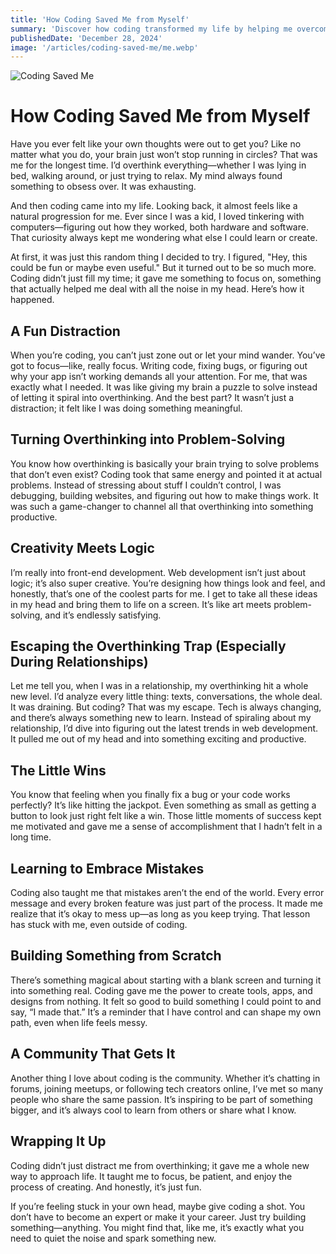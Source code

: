 ```yaml
---
title: 'How Coding Saved Me from Myself'
summary: 'Discover how coding transformed my life by helping me overcome overthinking and find clarity. From front-end creativity to problem-solving, coding became my escape and passion. Learn how it can inspire you too!'
publishedDate: 'December 28, 2024'
image: '/articles/coding-saved-me/me.webp'
---
```


![Coding Saved Me](/articles/coding-saved-me/me.webp)

# How Coding Saved Me from Myself

Have you ever felt like your own thoughts were out to get you? Like no matter what you do, your brain just won’t stop running in circles? That was me for the longest time. I’d overthink everything—whether I was lying in bed, walking around, or just trying to relax. My mind always found something to obsess over. It was exhausting.

And then coding came into my life. Looking back, it almost feels like a natural progression for me. Ever since I was a kid, I loved tinkering with computers—figuring out how they worked, both hardware and software. That curiosity always kept me wondering what else I could learn or create.

At first, it was just this random thing I decided to try. I figured, "Hey, this could be fun or maybe even useful." But it turned out to be so much more. Coding didn’t just fill my time; it gave me something to focus on, something that actually helped me deal with all the noise in my head. Here’s how it happened.

## A Fun Distraction

When you’re coding, you can’t just zone out or let your mind wander. You’ve got to focus—like, really focus. Writing code, fixing bugs, or figuring out why your app isn’t working demands all your attention. For me, that was exactly what I needed. It was like giving my brain a puzzle to solve instead of letting it spiral into overthinking. And the best part? It wasn’t just a distraction; it felt like I was doing something meaningful.

## Turning Overthinking into Problem-Solving

You know how overthinking is basically your brain trying to solve problems that don’t even exist? Coding took that same energy and pointed it at actual problems. Instead of stressing about stuff I couldn’t control, I was debugging, building websites, and figuring out how to make things work. It was such a game-changer to channel all that overthinking into something productive.

## Creativity Meets Logic

I’m really into front-end development. Web development isn’t just about logic; it’s also super creative. You’re designing how things look and feel, and honestly, that’s one of the coolest parts for me. I get to take all these ideas in my head and bring them to life on a screen. It’s like art meets problem-solving, and it’s endlessly satisfying.

## Escaping the Overthinking Trap (Especially During Relationships)

Let me tell you, when I was in a relationship, my overthinking hit a whole new level. I’d analyze every little thing: texts, conversations, the whole deal. It was draining. But coding? That was my escape. Tech is always changing, and there’s always something new to learn. Instead of spiraling about my relationship, I’d dive into figuring out the latest trends in web development. It pulled me out of my head and into something exciting and productive.

## The Little Wins

You know that feeling when you finally fix a bug or your code works perfectly? It’s like hitting the jackpot. Even something as small as getting a button to look just right felt like a win. Those little moments of success kept me motivated and gave me a sense of accomplishment that I hadn’t felt in a long time.

## Learning to Embrace Mistakes

Coding also taught me that mistakes aren’t the end of the world. Every error message and every broken feature was just part of the process. It made me realize that it’s okay to mess up—as long as you keep trying. That lesson has stuck with me, even outside of coding.

## Building Something from Scratch

There’s something magical about starting with a blank screen and turning it into something real. Coding gave me the power to create tools, apps, and designs from nothing. It felt so good to build something I could point to and say, “I made that.” It’s a reminder that I have control and can shape my own path, even when life feels messy.

## A Community That Gets It

Another thing I love about coding is the community. Whether it’s chatting in forums, joining meetups, or following tech creators online, I’ve met so many people who share the same passion. It’s inspiring to be part of something bigger, and it’s always cool to learn from others or share what I know.

## Wrapping It Up

Coding didn’t just distract me from overthinking; it gave me a whole new way to approach life. It taught me to focus, be patient, and enjoy the process of creating. And honestly, it’s just fun.

If you’re feeling stuck in your own head, maybe give coding a shot. You don’t have to become an expert or make it your career. Just try building something—anything. You might find that, like me, it’s exactly what you need to quiet the noise and spark something new.
